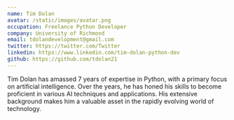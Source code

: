 ```yaml
---
name: Tim Dolan
avatar: /static/images/avatar.png
occupation: Freelance Python Developer
company: University of Richmond
email: tdolandevelopment@gmail.com
twitter: https://twitter.com/Twitter
linkedin: https://www.linkedin.com/tim-dolan-python-dev
github: https://github.com/tdolan21
---
```


Tim Dolan has amassed 7 years of expertise in Python, with a primary focus on artificial
intelligence. Over the years, he has honed his skills to become proficient in various AI
techniques and applications. His extensive background makes him a valuable asset in the
rapidly evolving world of technology.
